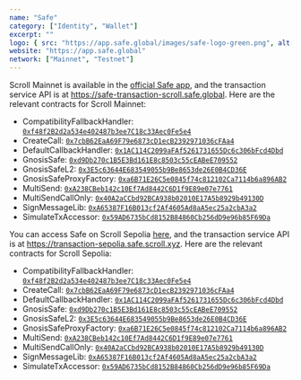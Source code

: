 ```yaml
---
name: "Safe"
category: ["Identity", "Wallet"]
excerpt: ""
logo: { src: "https://app.safe.global/images/safe-logo-green.png", alt: "Safe Logo" }
website: "https://app.safe.global"
network: ["Mainnet", "Testnet"]
---
```


Scroll Mainnet is available in the [official Safe app](app.safe.global), and the transaction service API is at https://safe-transaction-scroll.safe.global. Here are the relevant contracts for Scroll Mainnet:

- CompatibilityFallbackHandler:	[`0xf48f2B2d2a534e402487b3ee7C18c33Aec0Fe5e4`](https://scrollscan.com/address/0xf48f2B2d2a534e402487b3ee7C18c33Aec0Fe5e4)
- CreateCall:	[`0x7cbB62EaA69F79e6873cD1ecB2392971036cFAa4`](https://scrollscan.com/address/0x7cbB62EaA69F79e6873cD1ecB2392971036cFAa4)
- DefaultCallbackHandler:	[`0x1AC114C2099aFAf5261731655Dc6c306bFcd4Dbd`](https://scrollscan.com/address/0x1AC114C2099aFAf5261731655Dc6c306bFcd4Dbd)
- GnosisSafe:	[`0xd9Db270c1B5E3Bd161E8c8503c55cEABeE709552`](https://scrollscan.com/address/0xd9Db270c1B5E3Bd161E8c8503c55cEABeE709552)
- GnosisSafeL2:	[`0x3E5c63644E683549055b9Be8653de26E0B4CD36E`](https://scrollscan.com/address/0x3E5c63644E683549055b9Be8653de26E0B4CD36E)
- GnosisSafeProxyFactory:	[`0xa6B71E26C5e0845f74c812102Ca7114b6a896AB2`](https://scrollscan.com/address/0xa6B71E26C5e0845f74c812102Ca7114b6a896AB2)
- MultiSend:	[`0xA238CBeb142c10Ef7Ad8442C6D1f9E89e07e7761`](https://scrollscan.com/address/0xA238CBeb142c10Ef7Ad8442C6D1f9E89e07e7761)
- MultiSendCallOnly:	[`0x40A2aCCbd92BCA938b02010E17A5b8929b49130D`](https://scrollscan.com/address/0x40A2aCCbd92BCA938b02010E17A5b8929b49130D)
- SignMessageLib:	[`0xA65387F16B013cf2Af4605Ad8aA5ec25a2cbA3a2`](https://scrollscan.com/address/0xA65387F16B013cf2Af4605Ad8aA5ec25a2cbA3a2)
- SimulateTxAccessor:	[`0x59AD6735bCd8152B84860Cb256dD9e96b85F69Da`](https://scrollscan.com/address/0x59AD6735bCd8152B84860Cb256dD9e96b85F69Da)

You can access Safe on Scroll Sepolia [here](https://safe.scroll.xyz/), and the transaction service API is at https://transaction-sepolia.safe.scroll.xyz. Here are the relevant contracts for Scroll Sepolia:

- CompatibilityFallbackHandler: [`0xf48f2B2d2a534e402487b3ee7C18c33Aec0Fe5e4`](https://sepolia.scrollscan.com/address/0xf48f2B2d2a534e402487b3ee7C18c33Aec0Fe5e4)
- CreateCall: [`0x7cbB62EaA69F79e6873cD1ecB2392971036cFAa4`](https://sepolia.scrollscan.com/address/0x7cbB62EaA69F79e6873cD1ecB2392971036cFAa4)
- DefaultCallbackHandler: [`0x1AC114C2099aFAf5261731655Dc6c306bFcd4Dbd`](https://sepolia.scrollscan.com/address/0x1AC114C2099aFAf5261731655Dc6c306bFcd4Dbd)
- GnosisSafe: [`0xd9Db270c1B5E3Bd161E8c8503c55cEABeE709552`](https://sepolia.scrollscan.com/address/0xd9Db270c1B5E3Bd161E8c8503c55cEABeE709552)
- GnosisSafeL2: [`0x3E5c63644E683549055b9Be8653de26E0B4CD36E`](https://sepolia.scrollscan.com/address/0x3E5c63644E683549055b9Be8653de26E0B4CD36E)
- GnosisSafeProxyFactory: [`0xa6B71E26C5e0845f74c812102Ca7114b6a896AB2`](https://sepolia.scrollscan.com/address/0xa6B71E26C5e0845f74c812102Ca7114b6a896AB2)
- MultiSend: [`0xA238CBeb142c10Ef7Ad8442C6D1f9E89e07e7761`](https://sepolia.scrollscan.com/address/0xA238CBeb142c10Ef7Ad8442C6D1f9E89e07e7761)
- MultiSendCallOnly: [`0x40A2aCCbd92BCA938b02010E17A5b8929b49130D`](https://sepolia.scrollscan.com/address/0x40A2aCCbd92BCA938b02010E17A5b8929b49130D)
- SignMessageLib: [`0xA65387F16B013cf2Af4605Ad8aA5ec25a2cbA3a2`](https://sepolia.scrollscan.com/address/0xA65387F16B013cf2Af4605Ad8aA5ec25a2cbA3a2)
- SimulateTxAccessor: [`0x59AD6735bCd8152B84860Cb256dD9e96b85F69Da`](https://sepolia.scrollscan.com/address/0x59AD6735bCd8152B84860Cb256dD9e96b85F69Da)